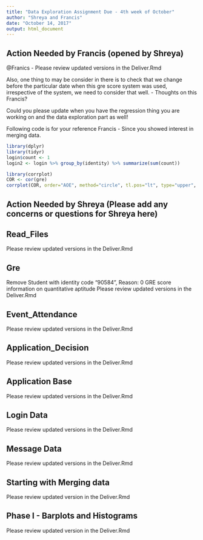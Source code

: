 ```yaml
---
title: "Data Exploration Assignment Due - 4th week of October"
author: "Shreya and Francis"
date: "October 14, 2017"
output: html_document
---
```


## Action Needed by Francis (opened by Shreya)
@Franics - Please review updated versions in the Deliver.Rmd 

Also, one thing to may be consider in there is to check that we change before the particular date when this gre score system was used, irrespective of the system, we need to consider that well. - Thoughts on this Francis?

Could you please update when you have the regression thing you are working on and the data exploration part as well!

Following code is for your reference Francis - Since you showed interest in merging data. 
```r
library(dplyr)
library(tidyr)
login$count <- 1
login2 <- login %>% group_by(identity) %>% summarize(sum(count))
```
```r
library(corrplot)
COR <- cor(gre) 
corrplot(COR, order="AOE", method="circle", tl.pos="lt", type="upper", tl.col="black", tl.cex=0.6, tl.srt=45, addCoef.col="black", addCoefasPercent = TRUE, sig.level=0.50, insig = "blank")
```


## Action Needed by Shreya (Please add any concerns or questions for Shreya here)









## Read_Files
Please review updated versions in the Deliver.Rmd

## Gre
Remove Student with identity code "90584", Reason: 0 GRE score information on quantitative aptitude
Please review updated versions in the Deliver.Rmd

## Event_Attendance
Please review updated versions in the Deliver.Rmd

## Application_Decision
Please review updated versions in the Deliver.Rmd

## Application Base
Please review updated versions in the Deliver.Rmd

## Login Data
Please review updated versions in the Deliver.Rmd

## Message Data
Please review updated versions in the Deliver.Rmd

## Starting with Merging data
Please review updated version in the Deliver.Rmd

## Phase I - Barplots and Histograms
Please review updated version in the Deliver.Rmd
